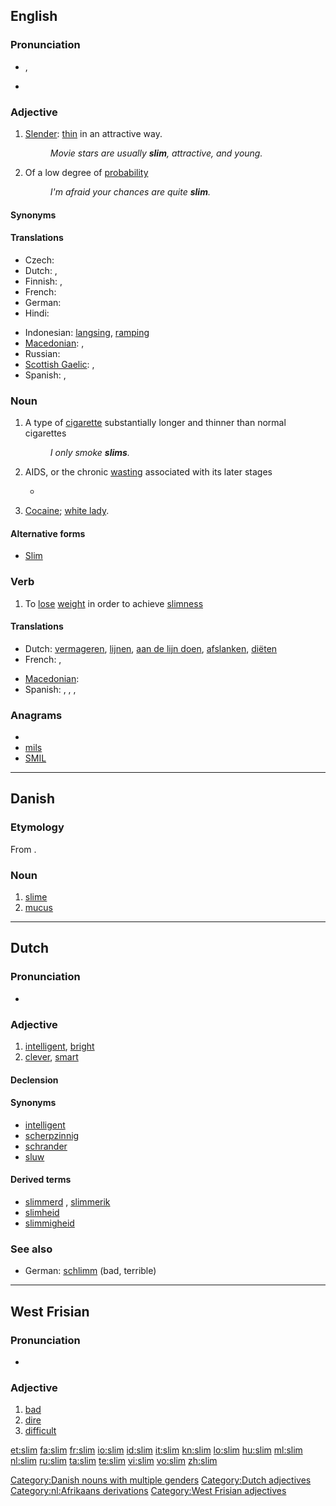 {{also|slím}}
==English==

===Pronunciation===
* {{IPA|/ˈslɪm/}}, {{SAMPA|/"slIm/}}
* {{audio|en-us-slim.ogg|Audio (US)}}
*: {{rhymes|ɪm}}

===Adjective===
{{en-adj|slimm|er}}

# [[slender|Slender]]: [[thin]] in an attractive way.
#: ''Movie stars are usually '''slim''', attractive, and young.''
# Of a low degree of [[probability]]
#: ''I'm afraid your chances are quite '''slim'''.''

====Synonyms====
{{ws_refer|thin|skinny}}

====Translations====
{{trans-top|slender}}
* Czech: {{t-|cs|štíhlý|m}}
* Dutch: {{t+|nl|slank}}, {{t+|nl|dun}}
* Finnish: {{t-|fi|hoikka}}, {{t+|fi|laiha}}
* French: {{t+|fr|mince}}
* German: {{t+|de|schlank}}
* Hindi: {{t+|hi|पतला|tr=patlā|xs=Hindi}}
{{trans-mid}}
* Indonesian: [[langsing]], [[ramping]]
* [[Macedonian]]: {{t-|mk|слаб|m|tr=slab}},  {{t-|mk|тенок|m|tr=ténok}}
* Russian: {{t|ru|стройный|tr=strójnyj}}
* [[Scottish Gaelic]]: {{t-|gd|caol|xs=Scottish Gaelic}},  {{t-|gd|seang|xs=Scottish Gaelic}}
* Spanish: {{t+|es|flaco}}, {{t+|es|delgado}}
{{trans-bottom}}

===Noun===
{{en-noun}}

# A type of [[cigarette]] substantially longer and thinner than normal cigarettes
#: ''I only smoke '''slims'''.''
# {{East Africa}} AIDS, or the chronic [[wasting]] associated with its later stages
#* {{quote-book|2003|Charled F. Gilks|editors=David A. Warrell et al.|chapter=HIV in the Developing World|Oxford Textbook of Medicine|edition=4th ed.|volume=Volume 1|url=http://books.google.com/books?id=o35zXS3B_TUC|isbn=0198570147|page=446
|passage=As in the West, only about 50 per cent of patients with '''slim''' fully investigated will have a putative pathogen identified.}}
# {{slang|uncountable}} [[cocaine|Cocaine]]; [[white lady]].

====Alternative forms====
* {{sense|AIDS}} [[Slim]]

===Verb===
{{en-verb|slims|slimming|slimmed|slimmed}}

# To [[lose]] [[weight]] in order to achieve [[slimness]]

====Translations====
{{trans-top|lose weight}}
* Dutch: [[vermageren]], [[lijnen]], [[aan de lijn doen]], [[afslanken]], [[diëten]]
* French: {{t+|fr|maigrir}}, {{t+|fr|mincir}}
{{trans-mid}}
* [[Macedonian]]: {{t|mk|слабее|tr=slábee}}
* Spanish: {{t-|es|adelgazarse}},  {{t-|es|enflaquecer}},  {{t|es|enflaquecerse}},  {{t-|es|enflacar}}
{{trans-bottom}}

===Anagrams===
* {{alphagram|ilms}}
* [[mils#English|mils]]
* [[SMIL#English|SMIL]]

----

==Danish==

===Etymology===

From {{etyl|non|da}} {{term|slím|lang=non}}.

===Noun===
{{infl|da|noun|g=c|g2=n|singular definite|slimen|or|slimet|uncountable}}

# [[slime]]
# [[mucus]]

[[Category:Danish nouns with multiple genders]]

----

==Dutch==

===Pronunciation===
* {{audio|Nl-slim.ogg|audio}}

===Adjective===
{{nl-adj|slimmer}}

# [[intelligent]], [[bright]]
# [[clever]], [[smart]]

====Declension====
{{nl-decl-adj|slimme}}

====Synonyms====
* [[intelligent]]
* [[scherpzinnig]]
* [[schrander]]
* [[sluw]]

====Derived terms====
* [[slimmerd]] {{m}}, [[slimmerik]] {{m}}
* [[slimheid]]
* [[slimmigheid]]

===See also===
* German: [[schlimm]] (bad, terrible)

[[Category:Dutch adjectives]]
[[Category:nl:Afrikaans derivations]]

----

==West Frisian==

===Pronunciation===

* {{IPA|/slım/|lang=fy}}

===Adjective===
{{infl|fy|adjective}}

# [[bad]]
# [[dire]]
# [[difficult]]

[[Category:West Frisian adjectives]]

[[et:slim]]
[[fa:slim]]
[[fr:slim]]
[[io:slim]]
[[id:slim]]
[[it:slim]]
[[kn:slim]]
[[lo:slim]]
[[hu:slim]]
[[ml:slim]]
[[nl:slim]]
[[ru:slim]]
[[ta:slim]]
[[te:slim]]
[[vi:slim]]
[[vo:slim]]
[[zh:slim]]